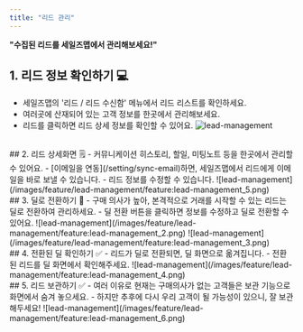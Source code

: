```yaml
---
title: "리드 관리"
---
```


**"수집된 리드를 세일즈맵에서 관리해보세요!"**

## 1. 리드 정보 확인하기 💻
- 세일즈맵의 '리드 / 리드 수신함' 메뉴에서 리드 리스트를 확인하세요.
- 여러곳에 산재되어 있는 고객 정보를 한곳에서 관리해보세요.
- 리드를 클릭하면 리드 상세 정보를 확인할 수 있어요.
![lead-management](/images/feature/lead-management/feature:lead-management_1.png)

<br/>
## 2. 리드 상세화면 🗒️
- 커뮤니케이션 히스토리, 할일, 미팅노트 등을 한곳에서 관리할 수 있어요.
- [이메일을 연동](/setting/sync-email)하면, 세일즈맵에서 리드에게 이메일을 바로 보낼 수 있습니다.
- 리드 정보를 수정할 수 있습니다.
![lead-management](/images/feature/lead-management/feature:lead-management_5.png)

<br/>
## 3. 딜로 전환하기 💸
- 구매 의사가 높아, 본격적으로 거래를 시작할 수 있는 리드는 딜로 전환하여 관리하세요.
- 딜 전환 버튼을 클릭하면 정보를 수정하고 딜로 전환할 수 있어요.
![lead-management](/images/feature/lead-management/feature:lead-management_2.png)
![lead-management](/images/feature/lead-management/feature:lead-management_3.png)

<br/>
## 4. 전환된 딜 확인하기 ✅
- 리드가 딜로 전환되면, 딜 화면으로 옮겨집니다.
- 전환된 리드를 딜 화면에서 확인해주세요.
![lead-management](/images/feature/lead-management/feature:lead-management_4.png)

<br/>
## 5. 리드 보관하기 ✅
- 여러 이유로 현재는 구매의사가 없는 고객들은 보관 기능으로 화면에서 숨겨 놓으세요.
- 하지만 추후에 다시 우리 고객이 될 가능성이 있으니, 잘 보관 해두세요!
![lead-management](/images/feature/lead-management/feature:lead-management_6.png)